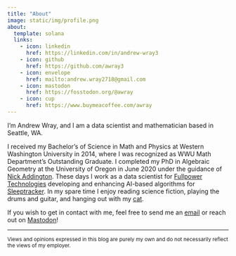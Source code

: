 ```yaml
---
title: "About"
image: static/img/profile.png
about:
  template: solana
  links:
    - icon: linkedin
      href: https://linkedin.com/in/andrew-wray3
    - icon: github
      href: https://github.com/awray3
    - icon: envelope
      href: mailto:andrew.wray2718@gmail.com
    - icon: mastodon
      href: https://fosstodon.org/@awray
    - icon: cup
      href: https://www.buymeacoffee.com/awray
---
```


I'm Andrew Wray, and I am a data scientist and mathematician based in Seattle, WA. 

I received my Bachelor's of Science in Math and Physics at Western Washington University in 2014, where I was recognized as WWU Math Department's Outstanding Graduate. I completed my PhD in Algebraic Geometry at the University of Oregon in June 2020 under the guidance of [Nick Addington](nick_webpage). These days I work as a data scientist for [Fullpower Technologies][fullpower]
developing and enhancing AI-based algorithms for [Sleeptracker][sleeptracker].
In my spare time I enjoy reading science fiction, playing the drums and guitar,
and hanging out with my [cat][cat].

If you wish to get in contact with me, feel free to send me an [email][contact] 
or reach out on <a rel="me" href="https://fosstodon.org/@awray">Mastodon</a>!

--- 

<small>Views and opinions expressed in this blog are purely my own and do not necessarily reflect the views of my employer.</small>

[nick_webpage]: https://pages.uoregon.edu/adding/
[fullpower]: https://www.fullpower.com/
[sleeptracker]: https://www.sleeptracker.com/.
[cat]: static/img/chiyoh.png
[contact]: mailto:andrew.wray2718@gmail.com
